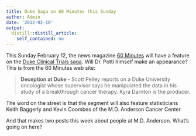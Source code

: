 ```yaml
---
title: Duke Saga on 60 Minutes this Sunday
author: Admin
date: '2012-02-10'
output:
  distill::distill_article:
    self_contained: no
---
```


This Sunday February 12, the news magazine <a href="http://www.cbsnews.com/sections/60minutes/main3415.shtml" target="_blank">60 Minutes</a> will have a feature on the <a href="http://simplystatistics.tumblr.com/post/10068195751/the-duke-saga" target="_blank">Duke Clinical Trials saga</a>. Will Dr. Potti himself make an appearance? This is from the 60 Minutes web site:

> **Deception at Duke -**<span> Scott Pelley reports on a Duke University oncologist whose supervisor says he manipulated the data in his study of a breakthrough cancer therapy. Kyra Darnton is the producer.</span>

<span>The word on the street is that the segment will also feature statisticians Keith Baggerly and Kevin Coombes of the M.D. Anderson Cancer Center.</span>

<span>And that makes two posts this week about people at M.D. Anderson. What&#8217;s going on here?</span>
